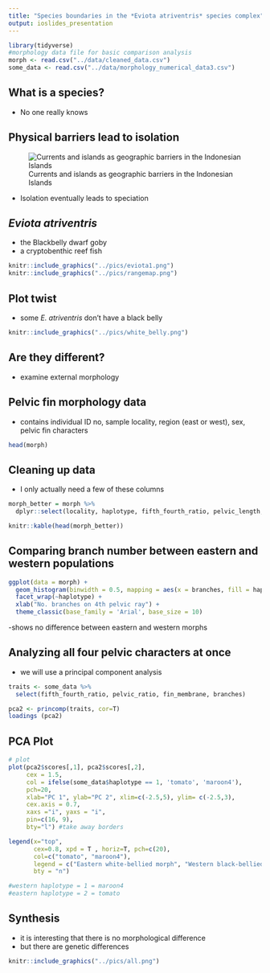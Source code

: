 ```yaml
---
title: "Species boundaries in the *Eviota atriventris* species complex"
output: ioslides_presentation
---
```


```r
library(tidyverse)
#morphology data file for basic comparison analysis
morph <- read.csv("../data/cleaned_data.csv")
some_data <- read.csv("../data/morphology_numerical_data3.csv")
```

## What is a species?
- No one really knows 


## Physical barriers lead to isolation
![Currents and islands as geographic barriers in the Indonesian Islands](../pics/goodfrey1996.png)

- Isolation eventually leads to speciation

## *Eviota atriventris* 
- the Blackbelly dwarf goby 
- a cryptobenthic reef fish
```r
knitr::include_graphics("../pics/eviota1.png") 
knitr::include_graphics("../pics/rangemap.png")
```

## Plot twist
- some *E. atriventris* don't have a black belly
```r
knitr::include_graphics("../pics/white_belly.png") 
```

## Are they different?
- examine external morphology

## Pelvic fin morphology data
- contains individual ID no, sample locality, region (east or west), sex, pelvic fin characters
```r
head(morph)
```

## Cleaning up data
- I only actually need a few of these columns
```r
morph_better = morph %>%
  dplyr::select(locality, haplotype, fifth_fourth_ratio, pelvic_length, membrane_length)
```
```r
knitr::kable(head(morph_better))
```

## Comparing branch number between eastern and western populations
```r
ggplot(data = morph) +
  geom_histogram(binwidth = 0.5, mapping = aes(x = branches, fill = haplotype), show.legend = FALSE) +
  facet_wrap(~haplotype) +
  xlab("No. branches on 4th pelvic ray") +
  theme_classic(base_family = 'Arial', base_size = 10)
```
-shows no difference between eastern and western morphs

## Analyzing all four pelvic characters at once 
- we will use a principal component analysis
```r
traits <- some_data %>% 
  select(fifth_fourth_ratio, pelvic_ratio, fin_membrane, branches)

pca2 <- princomp(traits, cor=T)
loadings (pca2)
```

## PCA Plot
```r

# plot
plot(pca2$scores[,1], pca2$scores[,2],
     cex = 1.5, 
     col = ifelse(some_data$haplotype == 1, 'tomato', 'maroon4'), 
     pch=20, 
     xlab="PC 1", ylab="PC 2", xlim=c(-2.5,5), ylim= c(-2.5,3),
     cex.axis = 0.7,
     xaxs ="i", yaxs = "i", 
     pin=c(16, 9), 
     bty="l") #take away borders

legend(x="top", 
       cex=0.8, xpd = T , horiz=T, pch=c(20), 
       col=c("tomato", "maroon4"), 
       legend = c("Eastern white-bellied morph", "Western black-bellied morph"),
       bty = "n")

#western haplotype = 1 = maroon4
#eastern haplotype = 2 = tomato
```

## Synthesis
- it is interesting that there is no morphological difference
- but there are genetic differences 
```r
knitr::include_graphics("../pics/all.png") 
```
